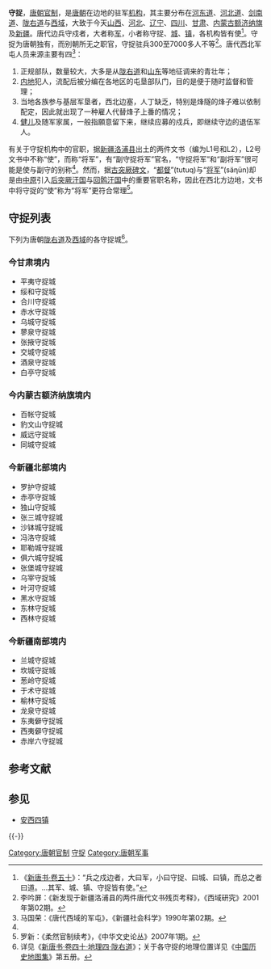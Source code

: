 '''守捉'''，[[唐朝官制|唐朝官制]]，是[[唐朝|唐朝]]在边地的驻军[[机构|机构]]，其主要分布在[[河东道|河东道]]、[[河北道|河北道]]、[[剑南道|剑南道]]、[[陇右道|陇右道]]与[[西域|西域]]，大致于今天[[山西|山西]]、[[河北|河北]]、[[辽宁|辽宁]]、[[四川|四川]]、[[甘肃|甘肃]]、[[内蒙古|内蒙古]][[额济纳旗|额济纳旗]]及[[新疆|新疆]]。唐代边兵守戍者，大者称[[军|军]]，小者称守捉、[[城市|城]]、[[镇|镇]]，各机构皆有使<ref>《[[s:新唐書/卷050|新唐书·卷五十]]》：“兵之戍边者，大曰军，小曰守捉、曰城、曰镇，而总之者曰道。…其军、城、镇、守捉皆有使。”</ref>。守捉为唐朝独有，而别朝所无之职官，守捉驻兵300至7000多人不等<ref name="新发现于新疆洛浦县的两件唐代文书残页考释">李吟屏：《新发现于新疆洛浦县的两件唐代文书残页考释》，《西域研究》2001年第02期。</ref>。唐代西北军屯人员来源主要有四<ref name="唐代西域的军屯">马国荣：《唐代西域的军屯》，《新疆社会科学》1990年第02期。</ref>：
# 正规部队，数量较大，大多是从[[陇右道|陇右道]]和[[山东|山东]]等地征调来的青壮年；
# [[内地|内地]]犯人，流配后被分编在各地区的屯垦部队门，目的是便于随时监督和管理；
# 当地各族参与基层军垦者，西北边塞，人丁缺乏，特别是烽隧的烽子难以依制配定，因此就出现了一种雇人代替烽子上番的情况；
# [[健儿|健儿]]及随军家属，一般指願意留下来，继续应募的戍兵，即继续守边的退伍军人。

有关于守捉机构中的官职，据[[新疆|新疆]][[洛浦县|洛浦县]]出土的两件文书（编为L1号和L2），L2号文书中不称“使”，而称“将军”，有“副守捉将军”官名，“守捉将军”和“副将军”很可能是使与副守的别称<ref name="新发现于新疆洛浦县的两件唐代文书残页考释" />。然而，据[[古突厥文|古突厥碑文]]，“[[都督|都督]]”(tutuq)与“[[将军_(中國古代)|将军]]”(säηün)却是由[[中原|中原]]引入[[后突厥|后突厥汗国]]与[[回鹘|回鹘汗国]]中的重要官职名称，因此在西北方边地，文书中将守捉的“使”称为“将军”更符合常理<ref>罗新：《柔然官制续考》，《中华文史论丛》2007年1期。</ref>。

== 守捉列表 ==
下列为唐朝[[陇右道|陇右道]]及[[西域|西域]]的各守捉城<ref>详见《[[s:新唐书/卷040|新唐书·卷四十·地理四·陇右道]]》；关于各守捉的地理位置详见《[[中国历史地图集|中国历史地图集]]》第五册。</ref>。

=== 今甘肃境内 ===
* 平夷守捉城
* 绥和守捉城
* 合川守捉城
* 赤水守捉城
* 乌城守捉城
* 蓼泉守捉城
* 张掖守捉城
* 交城守捉城
* 酒泉守捉城
* 白亭守捉城

=== 今内蒙古额济纳旗境内 ===
* 百帐守捉城
* 豹文山守捉城
* 威远守捉城
* 同城守捉城

=== 今新疆北部境内 ===
* 罗护守捉城
* 赤亭守捉城
* 独山守捉城
* 张三城守捉城
* 沙钵城守捉城
* 冯洛守捉城
* 耶勒城守捉城
* 俱六城守捉城
* 张堡城守捉城
* 乌宰守捉城
* 叶河守捉城
* 黑水守捉城
* 东林守捉城
* 西林守捉城

=== 今新疆南部境内 ===
* 兰城守捉城
* 坎城守捉城
* 葱岭守捉城
* 于术守捉城
* 榆林守捉城
* 龙泉守捉城
* 东夷僻守捉城
* 西夷僻守捉城
* 赤岸六守捉城

== 参考文献 ==
{{Reflist|2}}

== 参见 ==
* [[安西四镇|安西四镇]]

{{-}}
{{唐朝歷史事件}}

[[Category:唐朝官制|Category:唐朝官制]]
[[Category:守捉|]]
[[Category:唐朝军事|Category:唐朝军事]]